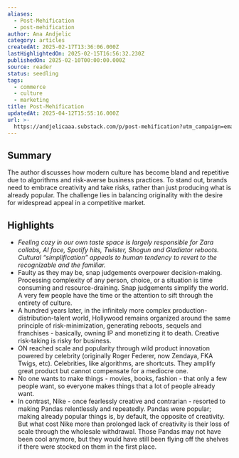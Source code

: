 ```yaml
---
aliases:
  - Post-Mehification
  - post-mehification
author: Ana Andjelic
category: articles
createdAt: 2025-02-17T13:36:06.000Z
lastHighlightedOn: 2025-02-15T16:56:32.230Z
publishedOn: 2025-02-10T00:00:00.000Z
source: reader
status: seedling
tags:
  - commerce
  - culture
  - marketing
title: Post-Mehification
updatedAt: 2025-04-12T15:55:16.000Z
url: >-
  https://andjelicaaa.substack.com/p/post-mehification?utm_campaign=email-half-post&r=og9hp&utm_source=substack&utm_medium=email
---
```

## Summary

The author discusses how modern culture has become bland and repetitive due to algorithms and risk-averse business practices. To stand out, brands need to embrace creativity and take risks, rather than just producing what is already popular. The challenge lies in balancing originality with the desire for widespread appeal in a competitive market.

## Highlights

- _Feeling cozy in our own taste space is largely responsible for Zara collabs, AI face, Spotify hits, Twister, Shogun and Gladiator reboots._ _Cultural “simplification” appeals to human tendency to revert to the recognizable and the familiar._
- Faulty as they may be, snap judgements overpower decision-making. Processing complexity of any person, choice, or a situation is time consuming and resource-draining. Snap judgements simplify the world. A very few people have the time or the attention to sift through the entirety of culture.
- A hundred years later, in the infinitely more complex production-distribution-talent world, Hollywood remains organized around the same principle of risk-minimization, generating reboots, sequels and franchises - basically, owning IP and monetizing it to death.
  Creative risk-taking is risky for business.
- ON reached scale and popularity through wild product innovation powered by celebrity (originally Roger Federer, now Zendaya, FKA Twigs, etc). Celebrities, like algorithms, are shortcuts. They amplify great product but cannot compensate for a mediocre one.
- No one wants to make things - movies, books, fashion - that only a few people want, so everyone makes things that a lot of people already want.
- In contrast, Nike - once fearlessly creative and contrarian - resorted to making Pandas relentlessly and repeatedly. Pandas were popular; making already popular things is, by default, the opposite of creativity. But what cost Nike more than prolonged lack of creativity is their loss of scale through the wholesale withdrawal. Those Pandas may not have been cool anymore, but they would have still been flying off the shelves if there were stocked on them in the first place.
